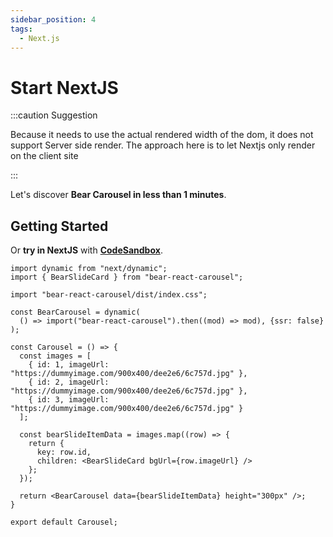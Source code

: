 ```yaml
---
sidebar_position: 4
tags:
  - Next.js
---
```



# Start NextJS

:::caution Suggestion

Because it needs to use the actual rendered width of the dom, it does not support Server side render. The approach here is to let Nextjs only render on the client site

:::

Let's discover **Bear Carousel in less than 1 minutes**.

## Getting Started

Or **try in NextJS** with **[CodeSandbox](https://codesandbox.io/s/bear-react-carousel-nextjs-6jqj2o)**.

```tsx
import dynamic from "next/dynamic";
import { BearSlideCard } from "bear-react-carousel";

import "bear-react-carousel/dist/index.css";

const BearCarousel = dynamic(
  () => import("bear-react-carousel").then((mod) => mod), {ssr: false}
);

const Carousel = () => {
  const images = [
    { id: 1, imageUrl: "https://dummyimage.com/900x400/dee2e6/6c757d.jpg" },
    { id: 2, imageUrl: "https://dummyimage.com/900x400/dee2e6/6c757d.jpg" },
    { id: 3, imageUrl: "https://dummyimage.com/900x400/dee2e6/6c757d.jpg" }
  ];

  const bearSlideItemData = images.map((row) => {
    return {
      key: row.id,
      children: <BearSlideCard bgUrl={row.imageUrl} />
    };
  });

  return <BearCarousel data={bearSlideItemData} height="300px" />;
}

export default Carousel;
```
